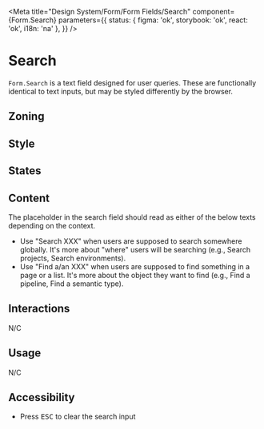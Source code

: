 
<Meta
	title="Design System/Form/Form Fields/Search"
	component={Form.Search}
	parameters={{
		status: { figma: 'ok', storybook: 'ok', react: 'ok', i18n: 'na' },
	}}
/>

# Search

`Form.Search` is a text field designed for user queries. These are functionally identical to text inputs, but may be styled differently by the browser.

## Zoning

<FigmaImage
	src="https://www.figma.com/file/qc8oUSyVJM67gSsbTShftt/%F0%9F%93%90-Zoning?node-id=245%3A198"
	alt="zoning image for input search"
/>

## Style

<FigmaImage
	src="https://www.figma.com/file/610Qgbz9dEHyTTkGeYHZh4/Inputs?node-id=0%3A281"
	alt="Mockup of search field"
/>

## States

<Canvas>
	<Story story={Stories.Search} />
</Canvas>

## Content

The placeholder in the search field should read as either of the below texts depending on the context.

<Use>
	<Use.Do>
		<ul>
			<li>
				Use "Search XXX" when users are supposed to search somewhere globally. It's more about
				"where" users will be searching (e.g., Search projects, Search environments).
			</li>
			<li>
				Use "Find a/an XXX" when users are supposed to find something in a page or a list. It's more
				about the object they want to find (e.g., Find a pipeline, Find a semantic type).
			</li>
		</ul>
	</Use.Do>
</Use>

## Interactions

N/C

## Usage

N/C

## Accessibility

- Press <kbd>ESC</kbd> to clear the search input
